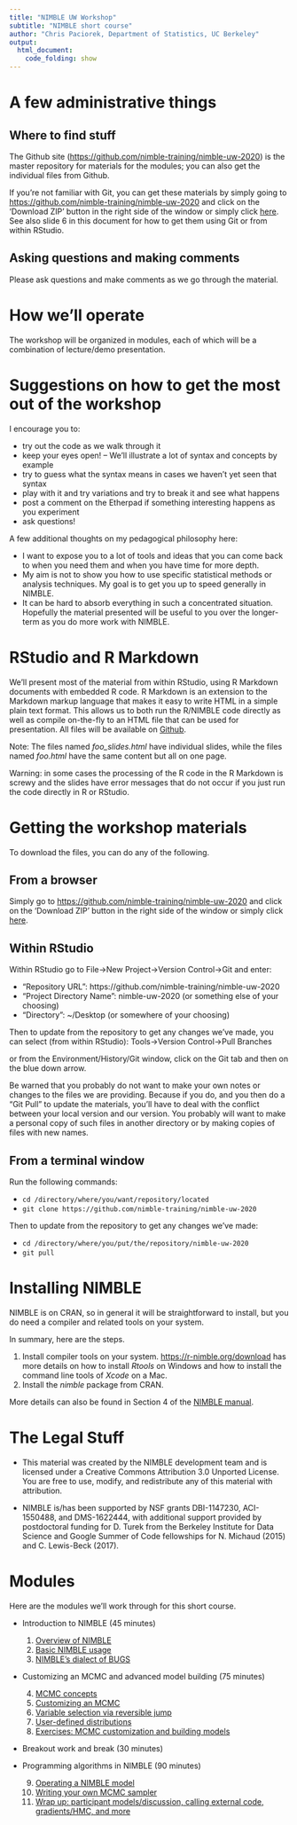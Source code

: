 ```yaml
---
title: "NIMBLE UW Workshop"
subtitle: "NIMBLE short course"
author: "Chris Paciorek, Department of Statistics, UC Berkeley"
output:
  html_document:
    code_folding: show
---
```


# A few administrative things

## Where to find stuff

The Github site ([https://github.com/nimble-training/nimble-uw-2020](https://github.com/nimble-training/nimble-uw-2020)) is the master repository for materials for the modules; you can also get the individual files from Github. 

If you're not familiar with Git, you can get these materials by simply going to [https://github.com/nimble-training/nimble-uw-2020](https://github.com/nimble-training/nimble-uw-2020) and click on the 'Download ZIP' button in the right side of the window or simply click [here](https://github.com/nimble-training/nimble-uw-2020/archive/master.zip). See also slide 6 in this document for how to get them using Git or from within RStudio.


## Asking questions and making comments

Please ask questions and make comments as we go through the material.

# How we'll operate

The workshop will be organized in modules, each of which will be a combination of lecture/demo presentation. 

# Suggestions on how to get the most out of the workshop

I encourage you to:

- try out the code as we walk through it
-  keep your eyes open! -- We'll illustrate a lot of syntax and concepts by example
- try to guess what the syntax means in cases we haven't yet seen that syntax
- play with it and try variations and try to break it and see what happens
- post a comment on the Etherpad if something interesting happens as you experiment
- ask questions!


A few additional thoughts on my pedagogical philosophy here:

- I want to expose you to a lot of tools and ideas that you can come back to when you need them and when you have time for more depth.
- My aim is not to show you how to use specific statistical methods or analysis techniques. My goal is to get you up to speed generally in NIMBLE.
- It can be hard to absorb everything in such a concentrated situation. Hopefully the material presented will be useful to you over the longer-term as you do more work with NIMBLE.

# RStudio and R Markdown

We'll present most of the material from within RStudio, using R Markdown documents with embedded R code. R Markdown is an extension to the Markdown markup language that makes it easy to write HTML in a simple plain text format.  This allows us to both run the R/NIMBLE code directly as well as compile on-the-fly to an HTML file that can be used for presentation. All files will be available on [Github](https://github.com/nimble-training/nimble-uw-2020).  

Note: The files named *foo_slides.html* have individual slides, while the files named *foo.html* have the same content but all on one page.

Warning: in some cases the processing of the R code in the R Markdown is screwy and the slides have error messages that do not occur if you just run the code directly in R or RStudio. 

# Getting the workshop materials

To download the files, you can do any of the following. 

## From a browser

Simply go to [https://github.com/nimble-training/nimble-uw-2020](https://github.com/nimble-training/nimble-uw-2020) and click on the 'Download ZIP' button in the right side of the window or simply click [here](https://github.com/nimble-training/nimble-uw-2020/archive/master.zip).

## Within RStudio

Within RStudio go to File->New Project->Version Control->Git and enter:

- "Repository URL": https://github.com/nimble-training/nimble-uw-2020
- "Project Directory Name": nimble-uw-2020 (or something else of your choosing)
- "Directory": ~/Desktop (or somewhere of your choosing)

Then to update from the repository to get any changes we've made, you can select (from within RStudio):
Tools->Version Control->Pull Branches

or from the Environment/History/Git window, click on the Git tab and then on the blue down arrow.

Be warned that you probably do not want to make your own notes or changes to the files we are providing. Because if you do, and you then do a "Git Pull" to update the materials, you'll have to deal with the conflict between your local version and our version. You probably will want to make a personal copy of such files in another directory or by making copies of files with new names.

## From a terminal window

Run the following commands:

- `cd /directory/where/you/want/repository/located`
- `git clone https://github.com/nimble-training/nimble-uw-2020`

Then to update from the repository to get any changes we've made:

- `cd /directory/where/you/put/the/repository/nimble-uw-2020`
- `git pull`

# Installing NIMBLE

NIMBLE is on CRAN, so in general it will be straightforward to install, but you do need a compiler and related tools on your system.  

In summary, here are the steps.

1. Install compiler tools on your system. [https://r-nimble.org/download](https://r-nimble.org/download) has more details on how to install *Rtools* on Windows and how to install the
command line tools of *Xcode* on a Mac.
2. Install the *nimble* package from CRAN. 

More details can also be found in Section 4 of the [NIMBLE manual](https://r-nimble.org/html_manual/cha-installing-nimble.html).

# The Legal Stuff

- This material was created by the NIMBLE development team and is licensed under a Creative Commons Attribution 3.0 Unported License. You are free to use, modify, and redistribute any of this material with attribution.

- NIMBLE is/has been supported by NSF grants DBI-1147230, ACI-1550488, and DMS-1622444, with additional support provided by postdoctoral funding for D. Turek from the Berkeley Institute for Data Science and Google Summer of Code fellowships for N. Michaud (2015) and C. Lewis-Beck (2017).

# Modules

Here are the modules we'll work through for this short course.

 - Introduction to NIMBLE (45 minutes)
 
    1. [Overview of NIMBLE](modules/1_nimble_background_slides.html)
    2. [Basic NIMBLE usage](modules/2_basic_use_slides.html)
    3. [NIMBLE's dialect of BUGS](modules/3_nimble_bugs_slides.html)

 - Customizing an MCMC and advanced model building (75 minutes)

    4. [MCMC concepts](modules/4_mcmc_concepts_slides.html) 
    5. [Customizing an MCMC](modules/5_customizing_mcmc_slides.html)
    6. [Variable selection via reversible jump](modules/6_variable_selection_slides.html)
    7. [User-defined distributions](modules/7_user_dist_slides.html)
    8. [Exercises: MCMC customization and building models](modules/8_exercises_slides.html)

 - Breakout work and break (30 minutes)

 - Programming algorithms in NIMBLE (90 minutes)
 
    9. [Operating a NIMBLE model](modules/9_using_models_slides.html)
    10. [Writing your own MCMC sampler](modules/10_user_sampler_slides.html) 
    11. [Wrap up: participant models/discussion, calling external code, gradients/HMC, and more](modules/11_wrapup_slides.html)


